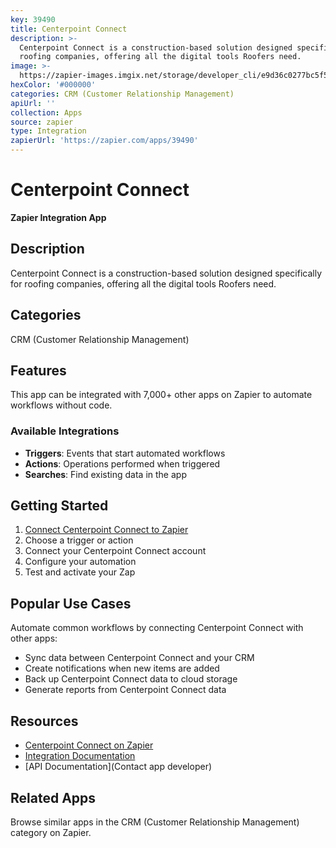 ```yaml
---
key: 39490
title: Centerpoint Connect
description: >-
  Centerpoint Connect is a construction-based solution designed specifically for
  roofing companies, offering all the digital tools Roofers need.
image: >-
  https://zapier-images.imgix.net/storage/developer_cli/e9d36c0277bc5f5e84231681e27c0c69.png?auto=format%2Ccompress&ixlib=python-3.0.0&q=50
hexColor: '#000000'
categories: CRM (Customer Relationship Management)
apiUrl: ''
collection: Apps
source: zapier
type: Integration
zapierUrl: 'https://zapier.com/apps/39490'
---
```

# Centerpoint Connect

**Zapier Integration App**

## Description

Centerpoint Connect is a construction-based solution designed specifically for roofing companies, offering all the digital tools Roofers need.

## Categories

CRM (Customer Relationship Management)

## Features

This app can be integrated with 7,000+ other apps on Zapier to automate workflows without code.

### Available Integrations

- **Triggers**: Events that start automated workflows
- **Actions**: Operations performed when triggered
- **Searches**: Find existing data in the app

## Getting Started

1. [Connect Centerpoint Connect to Zapier](https://zapier.com/apps/39490)
2. Choose a trigger or action
3. Connect your Centerpoint Connect account
4. Configure your automation
5. Test and activate your Zap

## Popular Use Cases

Automate common workflows by connecting Centerpoint Connect with other apps:

- Sync data between Centerpoint Connect and your CRM
- Create notifications when new items are added
- Back up Centerpoint Connect data to cloud storage
- Generate reports from Centerpoint Connect data

## Resources

- [Centerpoint Connect on Zapier](https://zapier.com/apps/39490)
- [Integration Documentation](https://zapier.com/apps/39490/integrations)
- [API Documentation](Contact app developer)

## Related Apps

Browse similar apps in the CRM (Customer Relationship Management) category on Zapier.

